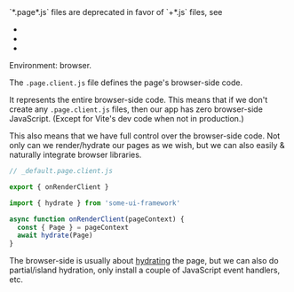 
<Warning>
  `*.page*.js` files are deprecated in favor of `+*.js` files, see
  <ul>
    <li><Link href="/Page" /></li>
    <li><Link href="/client" /></li>
    <li><Link href="/migration/v1-design" /></li>
  </ul>
</Warning>

Environment: browser.

The `.page.client.js` file defines the page's browser-side code.

It represents the entire browser-side code. This means that if we don't create any `.page.client.js` files, then our app has zero browser-side JavaScript.
(Except for Vite's dev code when not in production.)

This also means that we have full control over the browser-side code. Not only can we render/hydrate our pages as we wish, but we can also easily & naturally integrate browser libraries.

```js
// _default.page.client.js

export { onRenderClient }

import { hydrate } from 'some-ui-framework'

async function onRenderClient(pageContext) {
  const { Page } = pageContext
  await hydrate(Page)
}
```

The browser-side is usually about [hydrating](/hydration) the page,
but we can also do partial/island hydration,
only install a couple of JavaScript event handlers,
etc.
